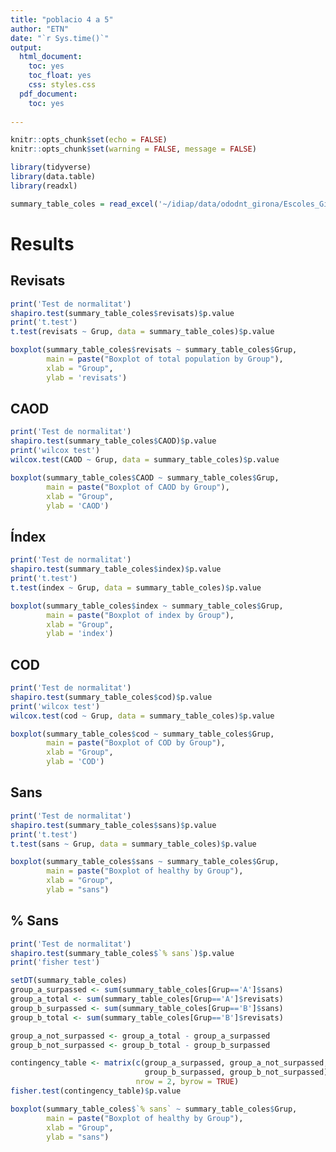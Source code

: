 ```yaml
---
title: "poblacio 4 a 5"
author: "ETN"
date: "`r Sys.time()`"
output:
  html_document:
    toc: yes
    toc_float: yes
    css: styles.css
  pdf_document:
    toc: yes
    
---
```


```r
knitr::opts_chunk$set(echo = FALSE)
knitr::opts_chunk$set(warning = FALSE, message = FALSE) 
```

```r
library(tidyverse)
library(data.table)
library(readxl)

summary_table_coles = read_excel('~/idiap/data/ododnt_girona/Escoles_Giona_3_mod.xlsx', sheet = 2)
```

# Results {.tabset}

## Revisats

```r
print('Test de normalitat')
shapiro.test(summary_table_coles$revisats)$p.value
print('t.test')
t.test(revisats ~ Grup, data = summary_table_coles)$p.value
```

```r

boxplot(summary_table_coles$revisats ~ summary_table_coles$Grup,
        main = paste("Boxplot of total population by Group"),
        xlab = "Group",
        ylab = 'revisats')

```

## CAOD

```r
print('Test de normalitat')
shapiro.test(summary_table_coles$CAOD)$p.value
print('wilcox test')
wilcox.test(CAOD ~ Grup, data = summary_table_coles)$p.value
```

```r

boxplot(summary_table_coles$CAOD ~ summary_table_coles$Grup,
        main = paste("Boxplot of CAOD by Group"),
        xlab = "Group",
        ylab = 'CAOD')

```

## Índex

```r
print('Test de normalitat')
shapiro.test(summary_table_coles$index)$p.value
print('t.test')
t.test(index ~ Grup, data = summary_table_coles)$p.value
```

```r

boxplot(summary_table_coles$index ~ summary_table_coles$Grup,
        main = paste("Boxplot of index by Group"),
        xlab = "Group",
        ylab = 'index')

```

## COD

```r
print('Test de normalitat')
shapiro.test(summary_table_coles$cod)$p.value
print('wilcox test')
wilcox.test(cod ~ Grup, data = summary_table_coles)$p.value
```

```r

boxplot(summary_table_coles$cod ~ summary_table_coles$Grup,
        main = paste("Boxplot of COD by Group"),
        xlab = "Group",
        ylab = 'COD')

```

## Sans

```r
print('Test de normalitat')
shapiro.test(summary_table_coles$sans)$p.value
print('t.test')
t.test(sans ~ Grup, data = summary_table_coles)$p.value
```

```r

boxplot(summary_table_coles$sans ~ summary_table_coles$Grup,
        main = paste("Boxplot of healthy by Group"),
        xlab = "Group",
        ylab = "sans")

```

## % Sans

```r
print('Test de normalitat')
shapiro.test(summary_table_coles$`% sans`)$p.value
print('fisher test')

setDT(summary_table_coles)
group_a_surpassed <- sum(summary_table_coles[Grup=='A']$sans)
group_a_total <- sum(summary_table_coles[Grup=='A']$revisats)
group_b_surpassed <- sum(summary_table_coles[Grup=='B']$sans)
group_b_total <- sum(summary_table_coles[Grup=='B']$revisats)

group_a_not_surpassed <- group_a_total - group_a_surpassed
group_b_not_surpassed <- group_b_total - group_b_surpassed

contingency_table <- matrix(c(group_a_surpassed, group_a_not_surpassed,
                              group_b_surpassed, group_b_not_surpassed),
                            nrow = 2, byrow = TRUE)
fisher.test(contingency_table)$p.value
```

```r

boxplot(summary_table_coles$`% sans` ~ summary_table_coles$Grup,
        main = paste("Boxplot of healthy by Group"),
        xlab = "Group",
        ylab = "sans")

```